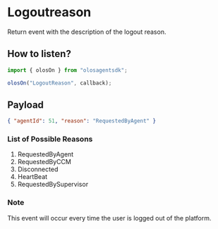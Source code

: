 # Logoutreason

Return event with the description of the logout reason.

## How to listen?

```js copy
import { olosOn } from "olosagentsdk";

olosOn("LogoutReason", callback);
```

## Payload

```json copy
{ "agentId": 51, "reason": "RequestedByAgent" }
```

### List of Possible Reasons

1. RequestedByAgent
2. RequestedByCCM
3. Disconnected
4. HeartBeat
5. RequestedBySupervisor

### Note

This event will occur every time the user is logged out of the platform.
